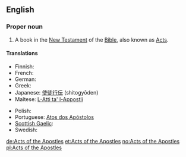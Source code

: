 ==English==
{{book of the Bible|Acts of the Apostles}}

===Proper noun===
{{en-proper noun}}

# {{context|biblical|lang=en}} A book in the [[New Testament]] of the [[Bible]], also known as [[Acts]].

====Translations====
{{trans-top|the name of the book of Acts in the Bible}}
* Finnish: {{t-|fi|Apostolien teot}}
* French: {{t-|fr|Actes des Apôtres|f-p}}
* German: {{t+|de|Apostelgeschichte|f}}
* Greek: {{t-|el|Πράξεις των Αποστόλων|f-p|tr=Práxeis ton Apostólon}}
* Japanese: [[使徒行伝]] (shitogyōden)
* Maltese: [[L-Atti ta' l-Appostli]]
{{trans-mid}}
* Polish: {{t+|pl|Dzieje Apostolskie|p}}
* Portuguese: [[Atos dos Apóstolos]]
* [[Scottish Gaelic]]: {{t-|gd|Leabhar Ghnìomharan nan Abstol|m}}
* Swedish: {{t+|sv|Apostlagärningarna}}
{{trans-bottom}}

[[de:Acts of the Apostles]]
[[et:Acts of the Apostles]]
[[no:Acts of the Apostles]]
[[pl:Acts of the Apostles]]